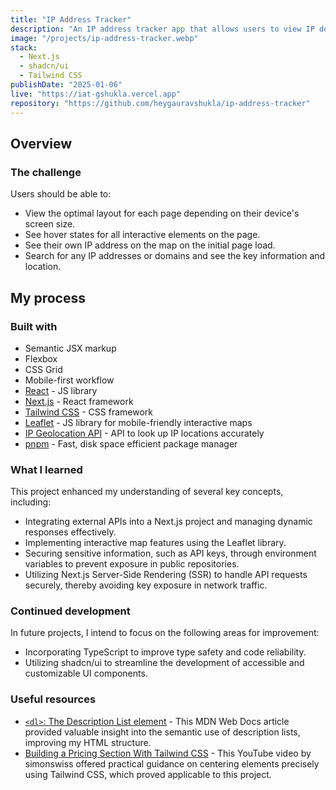```yaml
---
title: "IP Address Tracker"
description: "An IP address tracker app that allows users to view IP details of any IP address and view the location on the interactive map."
image: "/projects/ip-address-tracker.webp"
stack:
  - Next.js
  - shadcn/ui
  - Tailwind CSS
publishDate: "2025-01-06"
live: "https://iat-gshukla.vercel.app"
repository: "https://github.com/heygauravshukla/ip-address-tracker"
---
```


## Overview

### The challenge

Users should be able to:

- View the optimal layout for each page depending on their device's screen size.
- See hover states for all interactive elements on the page.
- See their own IP address on the map on the initial page load.
- Search for any IP addresses or domains and see the key information and location.

## My process

### Built with

- Semantic JSX markup
- Flexbox
- CSS Grid
- Mobile-first workflow
- [React](https://reactjs.org/) - JS library
- [Next.js](https://nextjs.org/) - React framework
- [Tailwind CSS](https://tailwindcss.com/) - CSS framework
- [Leaflet](https://leafletjs.com/) - JS library for mobile-friendly interactive maps
- [IP Geolocation API](https://geo.ipify.org/) - API to look up IP locations accurately
- [pnpm](https://pnpm.io/) - Fast, disk space efficient package manager

### What I learned

This project enhanced my understanding of several key concepts, including:

- Integrating external APIs into a Next.js project and managing dynamic responses effectively.
- Implementing interactive map features using the Leaflet library.
- Securing sensitive information, such as API keys, through environment variables to prevent exposure in public repositories.
- Utilizing Next.js Server-Side Rendering (SSR) to handle API requests securely, thereby avoiding key exposure in network traffic.

### Continued development

In future projects, I intend to focus on the following areas for improvement:

- Incorporating TypeScript to improve type safety and code reliability.
- Utilizing shadcn/ui to streamline the development of accessible and customizable UI components.

### Useful resources

- [`<dl>`: The Description List element](https://developer.mozilla.org/en-US/docs/Web/HTML/Element/dl) - This MDN Web Docs article provided valuable insight into the semantic use of description lists, improving my HTML structure.
- [Building a Pricing Section With Tailwind CSS](https://youtu.be/WMGFQwewVa4?si=H4ppVgT8QCyGIopa&t=385) - This YouTube video by simonswiss offered practical guidance on centering elements precisely using Tailwind CSS, which proved applicable to this project.
